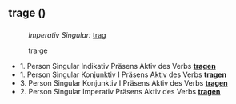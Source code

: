 {{Siehe auch|[[Trage]], [[träge]]}}

== trage ({{Sprache|Deutsch}}) ==
=== {{Wortart|Konjugierte Form|Deutsch}} ===

{{Nebenformen}}
:''Imperativ Singular:'' [[trag]]

{{Worttrennung}}
:tra·ge

{{Aussprache}}
:{{IPA}} {{Lautschrift|ˈtʁaːɡə}}
:{{Hörbeispiele}} {{Audio|De-trage.ogg}}
:{{Reime}} {{Reim|aːɡə|Deutsch}}

{{Grammatische Merkmale}}
* 1. Person Singular Indikativ Präsens Aktiv des Verbs '''[[tragen]]'''
* 1. Person Singular Konjunktiv I Präsens Aktiv des Verbs '''[[tragen]]'''
* 3. Person Singular Konjunktiv I Präsens Aktiv des Verbs '''[[tragen]]'''
* 2. Person Singular Imperativ Präsens Aktiv des Verbs '''[[tragen]]'''

{{Grundformverweis Konj|tragen}}

{{Ähnlichkeiten 1|[[trabe]], [[träge]]|Anagramme=[[Egart]], [[Ertag]], [[garet]], [[garte]], [[gerat]], [[Grate]], [[raget]], [[ragte]]}}
